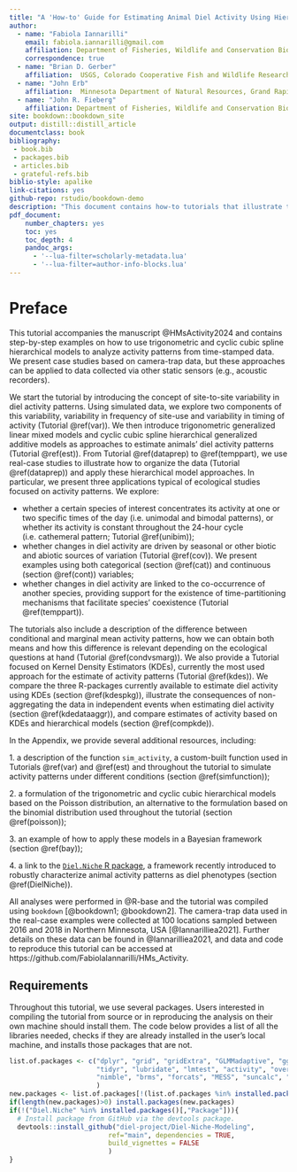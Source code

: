```yaml
--- 
title: "A 'How-to' Guide for Estimating Animal Diel Activity Using Hierarchical Models"
author: 
  - name: "Fabiola Iannarilli"
    email: fabiola.iannarilli@gmail.com
    affiliation: Department of Fisheries, Wildlife and Conservation Biology, St. Paul, Minnesota, USA; Max Planck Institute of Animal Behavior, Konstanz, Germany 
    correspondence: true
  - name: "Brian D. Gerber"
    affiliation:  USGS, Colorado Cooperative Fish and Wildlife Research Unit, Colorado State University, Fort Collins, Colorado, USA
  - name: "John Erb"
    affiliation:  Minnesota Department of Natural Resources, Grand Rapids, Minnesota, USA
  - name: "John R. Fieberg"
    affiliation: Department of Fisheries, Wildlife and Conservation Biology, St. Paul, Minnesota, USA
site: bookdown::bookdown_site
output: distill::distill_article
documentclass: book
bibliography:
 - book.bib 
 - packages.bib 
 - articles.bib 
 - grateful-refs.bib
biblio-style: apalike
link-citations: yes
github-repo: rstudio/bookdown-demo
description: "This document contains how-to tutorials that illustrate the use of hierarchical models for the analysis of activity patterns. It accompanies the manuscript HMsActivity 2024."
pdf_document: 
    number_chapters: yes
    toc: yes
    toc_depth: 4
    pandoc_args:
      - '--lua-filter=scholarly-metadata.lua'
      - '--lua-filter=author-info-blocks.lua'
---
```


# Preface {#preface}

This tutorial accompanies the manuscript @HMsActivity2024 and contains step-by-step examples on how to use trigonometric and cyclic cubic spline hierarchical models to analyze activity patterns from time-stamped data. We present case studies based on camera-trap data, but these approaches can be applied to data collected via other static sensors (e.g., acoustic recorders).

We start the tutorial by introducing the concept of site-to-site variability in diel activity patterns. Using simulated data, we explore two components of this variability, variability in frequency of site-use and variability in timing of activity (Tutorial \@ref(var)). We then introduce trigonometric generalized linear mixed models and cyclic cubic spline hierarchical generalized additive models as approaches to estimate animals' diel activity patterns (Tutorial \@ref(est)). From Tutorial \@ref(dataprep) to \@ref(temppart), we use real-case studies to illustrate how to organize the data (Tutorial \@ref(dataprep)) and apply these hierarchical model approaches. In particular, we present three applications typical of ecological studies focused on activity patterns. We explore: 

* whether a certain species of interest concentrates its activity at one or two specific times of the day (i.e. unimodal and bimodal patterns), or whether its activity is constant throughout the 24-hour cycle (i.e. cathemeral pattern; Tutorial \@ref(unibim));
* whether changes in diel activity are driven by seasonal or other biotic and abiotic sources of variation (Tutorial \@ref(cov)). We present examples using both categorical (section \@ref(cat)) and continuous (section \@ref(cont)) variables;
* whether changes in diel activity are linked to the co-occurrence of another species, providing support for the existence of time-partitioning mechanisms that facilitate species' coexistence (Tutorial \@ref(temppart)).

The tutorials also include a description of the difference between conditional and marginal mean activity patterns, how we can obtain both means and how this difference is relevant depending on the ecological questions at hand (Tutorial \@ref(condvsmarg)). We also provide a Tutorial focused on Kernel Density Estimators (KDEs), currently the most used approach for the estimate of activity patterns (Tutorial \@ref(kdes)). We compare the three R-packages currently available to estimate diel activity using KDEs (section \@ref(kdespkg)), illustrate the consequences of non-aggregating the data in independent events when estimating diel activity (section \@ref(kdedataaggr)), and compare estimates of activity based on KDEs and hierarchical models (section \@ref(compkde)).

In the Appendix, we provide several additional resources, including:

1\. a description of the function `sim_activity`, a custom-built function used in Tutorials \@ref(var) and \@ref(est) and throughout the tutorial to simulate activity patterns under different conditions (section \@ref(simfunction)); 

2\. a formulation of the trigonometric and cyclic cubic hierarchical models based on the Poisson distribution, an alternative to the formulation based on the binomial distribution used throughout the tutorial (section \@ref(poisson)); 

3\. an example of how to apply these models in a Bayesian framework (section \@ref(bay));

4\. a link to the [`Diel.Niche` R package](https://github.com/diel-project/Diel-Niche-Modeling/), a framework recently introduced to robustly characterize animal activity patterns as diel phenotypes (section \@ref(DielNiche)).

All analyses were performed in @R-base and the tutorial was compiled using `bookdown` [@bookdown1; @bookdown2]. The camera-trap data used in the real-case examples were collected at 100 locations sampled between 2016 and 2018 in Northern Minnesota, USA [@Iannarilliea2021]. Further details on these data can be found in @Iannarilliea2021, and data and code to reproduce this tutorial can be accessed at https://github.com/FabiolaIannarilli/HMs_Activity. 

## Requirements

Throughout this tutorial, we use several packages. Users interested in compiling the tutorial from source or in reproducing the analysis on their own machine should install them. The code below provides a list of all the libraries needed, checks if they are already installed in the user's local machine, and installs those packages that are not.

``` r
list.of.packages <- c("dplyr", "grid", "gridExtra", "GLMMadaptive", "ggpubr", "mgcv", 
                      "tidyr", "lubridate", "lmtest", "activity", "overlap", "circular", 
                      "nimble", "brms", "forcats", "MESS", "suncalc", "grateful"
                      )
new.packages <- list.of.packages[!(list.of.packages %in% installed.packages()[,"Package"])]
if(length(new.packages)>0) install.packages(new.packages)
if(!("Diel.Niche" %in% installed.packages()[,"Package"])){
  # Install package from GitHub via the devtools package.
  devtools::install_github("diel-project/Diel-Niche-Modeling",
                         ref="main", dependencies = TRUE,
                         build_vignettes = FALSE
                         )
} 
```
